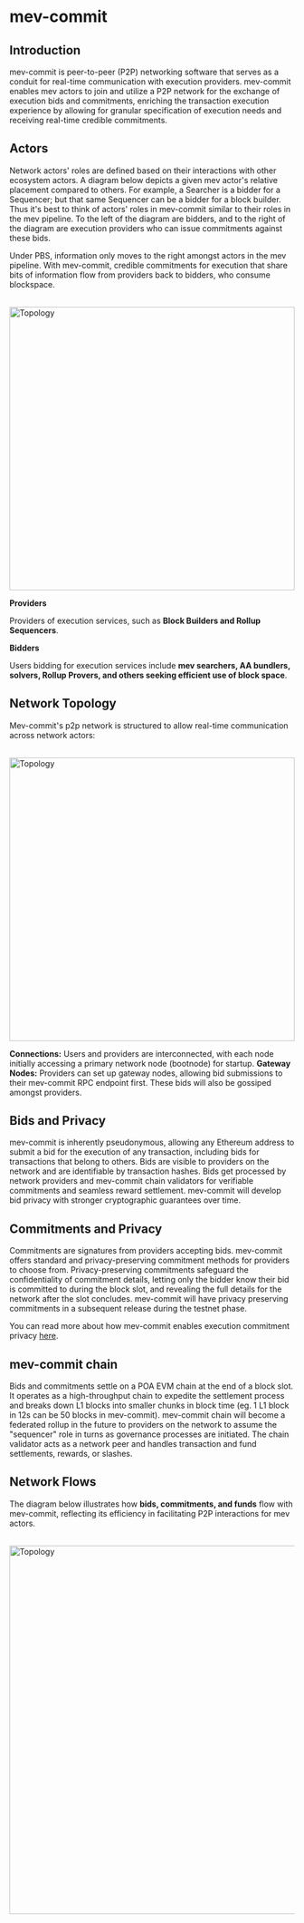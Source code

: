 # mev-commit

## Introduction

mev-commit is peer-to-peer (P2P) networking software that serves as a conduit for real-time communication with execution providers. mev-commit enables mev actors to join and utilize a P2P network for the exchange of execution bids and commitments, enriching the transaction execution experience by allowing for granular specification of execution needs and receiving real-time credible commitments.

## Actors

Network actors' roles are defined based on their interactions with other ecosystem actors. A diagram below depicts a given mev actor's relative placement compared to others. For example, a Searcher is a bidder for a Sequencer; but that same Sequencer can be a bidder for a block builder. Thus it's best to think of actors' roles in mev-commit similar to their roles in the mev pipeline. To the left of the diagram are bidders, and to the right of the diagram are execution providers who can issue commitments against these bids.

Under PBS, information only moves to the right amongst actors in the mev pipeline. With mev-commit, credible commitments for execution that share bits of information flow from providers back to bidders, who consume blockspace.

<br />
<img
  style={{ borderRadius: "4px" }}
  src="mev-supply-chain.png"
  alt="Topology"
  width="100%"
  height="500"
/>

**Providers**

Providers of execution services, such as **Block Builders and Rollup Sequencers**.

**Bidders**

Users bidding for execution services include **mev searchers, AA bundlers, solvers, Rollup Provers, and others seeking efficient use of block space**.

## Network Topology

Mev-commit's p2p network is structured to allow real-time communication across network actors:

<br />
<img
  src="topology.png"
  style={{ borderRadius: "4px" }}
  alt="Topology"
  width="100%"
  height="500"
/>

**Connections:** Users and providers are interconnected, with each node initially accessing a primary network node (bootnode) for startup.
**Gateway Nodes:** Providers can set up gateway nodes, allowing bid submissions to their mev-commit RPC endpoint first. These bids will also be gossiped amongst providers.

## Bids and Privacy

mev-commit is inherently pseudonymous, allowing any Ethereum address to submit a bid for the execution of any transaction, including bids for transactions that belong to others. Bids are visible to providers on the network and are identifiable by transaction hashes. Bids get processed by network providers and mev-commit chain validators for verifiable commitments and seamless reward settlement. mev-commit will develop bid privacy with stronger cryptographic guarantees over time.

## Commitments and Privacy

Commitments are signatures from providers accepting bids. mev-commit offers standard and privacy-preserving commitment methods for providers to choose from. Privacy-preserving commitments safeguard the confidentiality of commitment details, letting only the bidder know their bid is committed to during the block slot, and revealing the full details for the network after the slot concludes. mev-commit will have privacy preserving commitments in a subsequent release during the testnet phase.

You can read more about how mev-commit enables execution commitment privacy [here](https://mirror.xyz/0xB456F9deb9bB6f545f91Ce2949C458c3A723659e/1gjUCw9tCUDZ2U71N-6IkINeJYyhuTdC7WeVeBam-fM).
 
## mev-commit chain

Bids and commitments settle on a POA EVM chain at the end of a block slot. It operates as a high-throughput chain to expedite the settlement process and breaks down L1 blocks into smaller chunks in block time (eg. 1 L1 block in 12s can be 50 blocks in mev-commit). mev-commit chain will become a federated rollup in the future to providers on the network to assume the "sequencer" role in turns as governance processes are initiated. The chain validator acts as a network peer and handles transaction and fund settlements, rewards, or slashes.

## Network Flows

The diagram below illustrates how **bids, commitments, and funds** flow with mev-commit, reflecting its efficiency in facilitating P2P interactions for mev actors.

<br />
<img
  style={{ borderRadius: "4px" }}
  src="flow.png"
  alt="Topology"
  width="750"
  height="650"
/>

